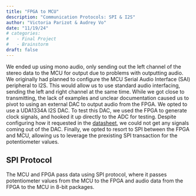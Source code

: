 ```yaml
---
title: "FPGA to MCU"
description: "Communication Protocols: SPI & I2S"
author: "Victoria Parizot & Audrey Vo"
date: "11/19/24"
# categories:
#   - Final Project
#   - Brainstorm
draft: false
---
```

We ended up using mono audio, only sending out the left channel of the stereo data to the MCU for output due to problems with outputting audio. We originally had planned to configure the MCU Serial Audio Interface (SAI) peripheral to I2S. This would allow us to use standard audio interfacing, sending the left and right channel at the same time. While we got close to transmitting, the lack of examples and unclear documentation caused us to pivot to using an external DAC to output audio from the FPGA. We opted to use a UDA1334A I2S DAC. To test this DAC, we used the FPGA to generate clock signals, and hooked it up directly to the ADC for testing. Despite configuring how it requested in the [datasheet](https://cdn-shop.adafruit.com/product-files/3678/UDA1334ATS.pdf), we could not get any signals coming out of the DAC. Finally, we opted to resort to SPI between the FPGA and MCU, allowing us to leverage the prexisting SPI transaction for the potentiometer values.

## SPI Protocol
The MCU and FPGA pass data using SPI protocol, where it passes potentiometer values from the MCU to the FPGA and audio data from the FPGA to the MCU in 8-bit packages. 


